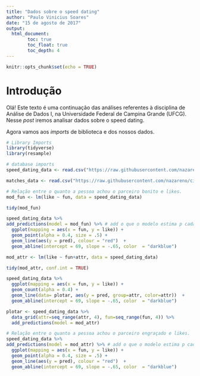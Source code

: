 ```yaml
---
title: "Dados sobre o speed dating"
author: "Paulo Vinicius Soares"
date: "15 de agosto de 2017"
output: 
  html_document:
        toc: true
        toc_float: true
        toc_depth: 4
---
```


```r
knitr::opts_chunk$set(echo = TRUE)
```

# Introdução

Olá! Este texto é uma continuação das análises referentes à disciplina de Análise de Dados I, na Universidade Federal de Campina Grande (UFCG). Nesse *post* iremos analisar dados sobre o speed dating.

Agora vamos aos *imports* de biblioteca e dos nossos dados.

```r
# Library Imports
library(tidyverse)
library(resample)
```

```r
# database imports
speed_dating_data <- read.csv("https://raw.githubusercontent.com/nazareno/ciencia-de-dados-1/master/5-regressao/speed-dating/speed-dating.csv")

matches_data <- read.csv("https://raw.githubusercontent.com/nazareno/ciencia-de-dados-1/master/5-regressao/speed-dating/speed-dating2.csv")
```

```r

# Relação entre o quanto a pessoa achou o parceiro bonito e likes.
mod_fun <- lm(like ~ fun, data = speed_dating_data)

tidy(mod_fun)

speed_dating_data %>%
add_predictions(model = mod_fun) %>% # add o que o modelo estima p cada hs_grad
  ggplot(mapping = aes(x = fun, y = like)) + 
  geom_point(alpha = 0.4, size = .5) + 
  geom_line(aes(y = pred), colour = "red")  + 
  geom_abline(intercept = 69, slope = -.65, color  = "darkblue") 

mod_attr <- lm(like ~ fun+attr, data = speed_dating_data)

tidy(mod_attr, conf.int = TRUE)

speed_dating_data %>%
  ggplot(mapping = aes(x = fun, y = like)) + 
  geom_count(alpha = 0.4) + 
  geom_line(data= plotar, aes(y = pred, group=attr, color=attr))  + 
  geom_abline(intercept = 69, slope = -.65, color  = "darkblue") 

plotar <- speed_dating_data %>% 
  data_grid(attr=seq_range(attr, 4), fun=seq_range(fun, 4)) %>%
  add_predictions(model = mod_attr)

# Relação entre o quanto a pessoa achou o parceiro engraçado e likes.
speed_dating_data %>%
add_predictions(model = mod_attr) %>% # add o que o modelo estima p cada hs_grad
  ggplot(mapping = aes(x = fun, y = like)) + 
  geom_point(alpha = 0.4, size = .5) + 
  geom_line(aes(y = pred), colour = "red")  + 
  geom_abline(intercept = 69, slope = -.65, color  = "darkblue") 

```



